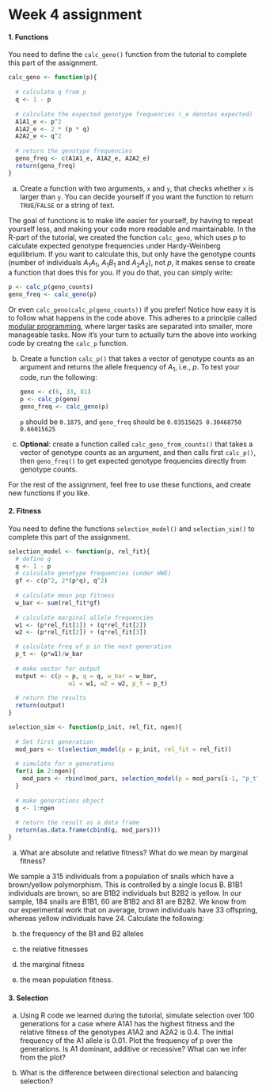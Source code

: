 # Week 4 assignment {- #w04}



#### 1. Functions

You need to define the `calc_geno()` function from the tutorial to complete this part of the assignment.

:::{.fold .c}

```r
calc_geno <- function(p){
  
  # calculate q from p
  q <- 1 - p 
  
  # calculate the expected genotype frequencies (_e denotes expected)
  A1A1_e <- p^2
  A1A2_e <- 2 * (p * q)
  A2A2_e <- q^2
  
  # return the genotype frequencies
  geno_freq <- c(A1A1_e, A1A2_e, A2A2_e)
  return(geno_freq)
}
```

:::

a) Create a function with two arguments, `x` and `y`, that checks whether `x` is larger than `y`. You can decide yourself if you want the function to return `TRUE`/`FALSE` or a string of text.

The goal of functions is to make life easier for yourself, by having to repeat yourself less, and making your code more readable and maintainable. In the R-part of the tutorial, we created the function `calc_geno`, which uses $p$ to calculate expected genotype frequencies under Hardy-Weinberg equilibrium. If you want to calculate this, but only have the genotype counts (number of individuals $A_1 A_1$, $A_1 B_1$ and $A_2A_2$), not $p$, it makes sense to create a function that does this for you. If you do that, you can simply write:

```r
p <- calc_p(geno_counts)
geno_freq <- calc_geno(p)
```

Or even `calc_geno(calc_p(geno_counts))` if you prefer! Notice how easy it is to follow what happens in the code above. This adheres to a principle called [modular programming](https://en.wikipedia.org/wiki/Modular_programming), where larger tasks are separated into smaller, more manageable tasks. Now it's your turn to actually turn the above into working code by creatng the `calc_p` function.

b) Create a function `calc_p()` that takes a vector of genotype counts  as an argument and returns the allele frequency of $A_1$, i.e., $p$. To test your code, run the following:

    ```r
    geno <- c(6, 33, 81)
    p <- calc_p(geno)
    geno_freq <- calc_geno(p)
    ```

    `p` should be `0.1875`, and `geno_freq` should be `0.03515625 0.30468750 0.66015625`

c) **Optional**: create a function called `calc_geno_from_counts()` that takes a vector of genotype counts as an argument, and then calls first `calc_p()`, then `geno_freq()` to get expected genotype frequencies directly from genotype counts.

For the rest of the assignment, feel free to use these functions, and create new functions if you like.

#### 2. Fitness

You need to define the functions `selection_model()` and `selection_sim()` to complete this part of the assignment.

::::{.yellow}

:::{.fold .c}

```r
selection_model <- function(p, rel_fit){
  # define q
  q <- 1 - p
  # calculate genotype frequencies (under HWE)
  gf <- c(p^2, 2*(p*q), q^2)
  
  # calculate mean pop fitness
  w_bar <- sum(rel_fit*gf)
  
  # calculate marginal allele frequencies
  w1 <- (p*rel_fit[1]) + (q*rel_fit[2])
  w2 <- (p*rel_fit[2]) + (q*rel_fit[3])

  # calculate freq of p in the next generation
  p_t <- (p*w1)/w_bar
  
  # make vector for output
  output <- c(p = p, q = q, w_bar = w_bar, 
                 w1 = w1, w2 = w2, p_t = p_t)
  
  # return the results
  return(output)
}
```

```r
selection_sim <- function(p_init, rel_fit, ngen){
  
  # Set first generation
  mod_pars <- t(selection_model(p = p_init, rel_fit = rel_fit))
  
  # simulate for n generations
  for(i in 2:ngen){
    mod_pars <- rbind(mod_pars, selection_model(p = mod_pars[i-1, "p_t"], rel_fit = rel_fit))
  }
  
  # make generations object
  g <- 1:ngen
  
  # return the result as a data frame
  return(as.data.frame(cbind(g, mod_pars)))
}
```

:::

::::

a) What are absolute and relative fitness? What do we mean by marginal fitness?

We sample a 315 individuals from a population of snails which have a brown/yellow polymorphism. This is controlled by a single locus B. B1B1 individuals are brown, so are B1B2 individuals but B2B2 is yellow. In our sample, 184 snails are B1B1, 60 are B1B2 and 81 are B2B2. We know from our experimental work that on average, brown individuals have 33 offspring, whereas yellow individuals have 24. Calculate the following:

b) the frequency of the B1 and B2 alleles

c) the relative fitnesses 

d) the marginal fitness

e) the mean population fitness.

#### 3. Selection

a) Using R code we learned during the tutorial, simulate selection over 100 generations for a case where A1A1 has the highest fitness and the relative fitness of the genotypes A1A2 and A2A2 is 0.4. The initial frequency of the A1 allele is 0.01. Plot the frequency of p over the generations. Is A1 dominant, additive or recessive? What can we infer from the plot?

b) What is the difference between directional selection and balancing selection? 